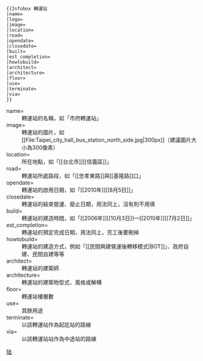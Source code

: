 <noinclude>{{template doc page viewed directly}}</noinclude>
{{Parameter names example |name 
|native_name
|logo 
|logo_size
|logo_caption
|image 
|image_size
|caption
|location 
|road 
|opendate 
|closedate 
|built 
|est_completion 
|howtobuild 
|architect  
|architecture 
|floor 
|use 
|area
|height
|terminate 
|via 
}}
<pre>{{Infobox 轉運站
|name=
|logo=
|image=
|location=
|road=
|opendate=
|closedate=
|built=
|est_completion=
|howtobuild=
|architect= 
|architecture=
|floor=
|use=
|terminate=
|via=
}}</pre>
;name=
:轉運站的名稱，如「市府轉運站」
;image=
:轉運站的圖片，如<nowiki>[[File:Taipei_city_hall_bus_station_north_side.jpg|300px]]</nowiki>（建議圖片大小為300像素）
;location=
:所在地點，如「<nowiki>[[台北市]][[信義區]]</nowiki>」
;road=
:轉運站所處路段，如「<nowiki>[[忠孝東路]]與[[基隆路]]口</nowiki>」
;opendate=
:轉運站的啟用日期，如「<nowiki>[[2010年]][[8月5日]]</nowiki>」
;closedate=
:轉運站的結束營運、廢止日期，用法同上，沒有則不用填
;build=
:轉運站的建造時間，如「<nowiki>[[2006年]][[10月3日]]—[[2010年]][[7月2日]]</nowiki>」
;est_completion=
:轉運站的預定完成日期，用法同上，完工後要刪掉
;howtobuild=
:轉運站的建造方式，例如「<nowiki>[[民間興建營運後轉移模式|BOT]]</nowiki>」、政府自建、民間自建等等
;architect=
:轉運站的建築師
;architecture=
:轉運站的建築物型式、風格或解構
;floor=
:轉運站樓層數
;use=
:其餘用途
;terminate=
:以該轉運站作為起訖站的路線
;via=
:以該轉運站站作為中途站的路線
<includeonly>
[[Category:交通信息框模板|陆]]
</includeonly>